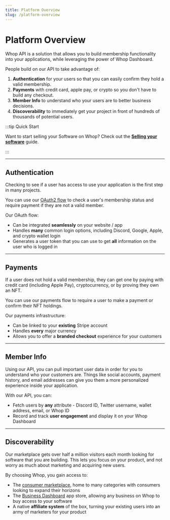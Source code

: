 ```yaml
---
title: Platform Overview
slug: /platform-overview
---
```



# Platform Overview

<div className="heroGrid">

<div>
<p>Whop API is a solution that allows you to build membership functionality into your applications, while leveraging the power of Whop Dashboard.</p>

<p> People build on our API to take advantage of:</p>

1. **Authentication** for your users so that you can easily confirm they hold a valid membership.
2. **Payments** with credit card, apple pay, or crypto so you don't have to build any checkout.
3. **Member Info** to understand who your users are to better business decisions.
4. **Discoverability** to immediately get your project in front of hundreds of thousands of potential users.

</div>

</div>

:::tip Quick Start

Want to start selling your Software on Whop? Check out the **[Selling your software](/sell-access/getting-started)** guide.

:::

<hr
  style={{
    marginTop: 32,
    backgroundColor: "var(--ifm-toc-border-color)",
  }}
/>

## Authentication

<div className="heroGrid">

<div>
  <p>Checking to see if a user has access to use your application is the first step in many projects.</p>

You can use our [OAuth2 flow](https://dev.whop.com/reference/oauth-implementation) to check a user's membership status and require payment if they are not a valid member.

<p style={{ marginBottom: 6 }}>Our OAuth flow:</p>

- Can be integrated **seamlessly** on your website / app
- Handles **many** common login options, including Discord, Google, Apple, and crypto wallet login
- Generates a user token that you can use to get **all** information on the user who is logged in

<div className="row" style={{ marginBottom: 24 }}>
  <div className="col col--12" style={{ marginTop: 8 }}>
    <QuickstartCard
      name="Learn more about authenticating your users"
      link="/authentication/oauth"
      image="/assets/icons/frame.png"
    />
  </div>
</div>

</div>

</div>

<hr
  style={{
    marginTop: 32,
    backgroundColor: "var(--ifm-toc-border-color)",
  }}
/>

## Payments

<div className="heroGrid">

<div>
  <p>If a user does not hold a valid membership, they can get one by paying with credit card (including Apple Pay), cryptocurrency, or by proving they own an NFT.</p>

You can use our payments flow to require a user to make a payment or confirm their NFT holdings.

<p style={{ marginBottom: 6 }}>Our payments infrastructure:</p>

- Can be linked to your **existing** Stripe account
- Handles **every** major currency
- Allows you to offer a **branded checkout** experience for your customers

<div className="row" style={{ marginBottom: 24 }}>
  <div className="col col--12" style={{ marginTop: 8 }}>
    <QuickstartCard
      name="Learn more about payments"
      link="/"
      image="/assets/icons/frame.png"
    />
  </div>
</div>

</div>

</div>

<hr
  style={{
    marginTop: 32,
    backgroundColor: "var(--ifm-toc-border-color)",
  }}
/>

## Member Info

<div className="heroGrid">
  <div>
    <p>
     Using our API, you can pull important user data in order for you to understand who your customers are. Things like social accounts, payment history, and email addresses can give you them a more personalized experience inside your application.
    </p>

<p style={{ marginBottom: 6 }}>With our API, you can:</p>

- Fetch users by **any** attribute - Discord ID, Twitter username, wallet address, email, or Whop ID
- Record and track **user engagement** and display it on your Whop Dashboard

<div className="row" style={{marginBottom:24}}>

<div className="col col--12" style={{ marginTop: 8 }}>
  <QuickstartCard
    name="Learn more about member info"
    link="/"
    image="/assets/icons/frame.png"
  />
</div>

</div>

<p>

</p>
</div>

</div>

<hr
  style={{
    marginTop: 32,
    backgroundColor: "var(--ifm-toc-border-color)",
  }}
/>

## Discoverability

<div className="heroGrid">
  
  <div>
    <p>
    Our marketplace gets over half a million visitors each month looking for software that you are building. This lets you focus on your product, and not worry as much about marketing and acquiring new users.
    </p>

<p style={{ marginBottom: 6 }}>By choosing Whop, you gain access to:</p>

- The [consumer marketplace](https://whop.com), home to many categories with consumers looking to expand their horizons
- The [Business Dashboard](https://dash.whop.com/apps) app store, allowing any business on Whop to buy access to your software
- A native **affiliate system** of the box, turning your existing users into an army of marketers for your product

<div className="row" style={{marginBottom:24}}>

<div className="col col--12" style={{ marginTop: 8 }}>
  <QuickstartCard
    name="Learn more about discoverability"
    link="/"
    image="/assets/icons/frame.png"
  />
</div>
</div>
</div>
</div>
